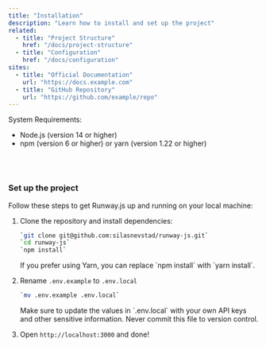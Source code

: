 ```yaml
---
title: "Installation"
description: "Learn how to install and set up the project"
related:
  - title: "Project Structure"
    href: "/docs/project-structure"
  - title: "Configuration"
    href: "/docs/configuration"
sites:
  - title: "Official Documentation"
    url: "https://docs.example.com"
  - title: "GitHub Repository"
    url: "https://github.com/example/repo"
---
```


System Requirements:

- Node.js (version 14 or higher)
- npm (version 6 or higher) or yarn (version 1.22 or higher)

<br/>
<Divider />
<br/>

### Set up the project

Follow these steps to get Runway.js up and running on your local machine:

1. Clone the repository and install dependencies:

    ```bash
    `git clone git@github.com:silasnevstad/runway-js.git`
    `cd runway-js`
    `npm install`
    ```

    <Info>
        If you prefer using Yarn, you can replace `npm install` with `yarn install`.
    </Info>
    <br />
2. Rename `.env.example` to `.env.local`
    ```bash
    `mv .env.example .env.local`
    ```

    <Warning>
        Make sure to update the values in `.env.local` with your own API keys and other sensitive information. Never commit this file to version control.
    </Warning>
    <br />
3. Open `http://localhost:3000` and done!

<br />
